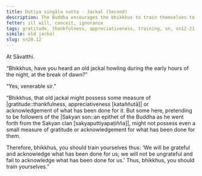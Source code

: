 ```yaml
---
title: Dutiya siṅgāla sutta - Jackal (Second)
description: The Buddha encourages the bhikkhus to train themselves to be grateful and acknowledge what has been done for them.
fetter: ill will, conceit, ignorance
tags: gratitude, thankfulness, appreciativeness, training, sn, sn12-21, sn20
simile: old jackal
slug: sn20.12
---
```


At Sāvatthi.

“Bhikkhus, have you heard an old jackal howling during the early hours of the night, at the break of dawn?”

“Yes, venerable sir.”

“Bhikkhus, that old jackal might possess some measure of |gratitude::thankfulness, appreciativeness [kataññutā]| or acknowledgement of what has been done for it. But some here, pretending to be followers of the |Sakyan son::an epithet of the Buddha as he went forth from the Sakyan clan [sakyaputtiyapaṭiñña]|, might not possess even a small measure of gratitude or acknowledgement for what has been done for them.

Therefore, bhikkhus, you should train yourselves thus: ‘We will be grateful and acknowledge what has been done for us; we will not be ungrateful and fail to acknowledge what has been done for us.’ Thus, bhikkhus, you should train yourselves.”